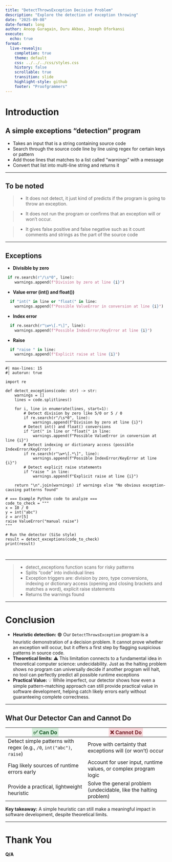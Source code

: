 ```yaml
---
title: "DetectThrowsException Decision Problem"
description: "Explore the detection of exception throwing"
date: "2025-09-08"
date-format: long
author: Anoop Guragain, Duru Akbas, Joseph Oforkansi
execute:
  echo: true
format:
  live-revealjs:
    completion: true
    theme: default
    css: ../../../css/styles.css
    history: false
    scrollable: true
    transition: slide
    highlight-style: github
    footer: "Proofgrammers"
---
```


# Introduction

## A simple exceptions "detection" program

- Takes an input that is a string containing source code
- Search through the source code line by line using regex for certain keys or pattern
- Add those lines that matches to a list called "warnings" with a message
- Convert that list into multi-line string and returns it

---

## To be noted

> - It does not detect, it just kind of predicts if the program is going to throw an exception.

> - It does not run the program or confirms that an exception will or won't occur.

> - It gives false positive and false negative such as it count comments and strings as the part of the source code

---

## Exceptions

- **Divisible by zero**

```python
 if re.search(r"/\s*0", line):
    warnings.append(f"Division by zero at line {i}")
```

- **Value error (int() and float())**

```python
  if "int(" in line or "float(" in line:
    warnings.append(f"Possible ValueError in conversion at line {i}")
```

- **Index error**

```python
  if re.search(r"\w+\[.*\]", line):
    warnings.append(f"Possible IndexError/KeyError at line {i}")
```

- **Raise**

```python
  if "raise " in line:
    warnings.append(f"Explicit raise at line {i}")
```

---

```pyodide
#| max-lines: 15
#| autorun: true

import re

def detect_exceptions(code: str) -> str:
    warnings = []
    lines = code.splitlines()

    for i, line in enumerate(lines, start=1):
        # Detect division by zero like 5/0 or 5 / 0
        if re.search(r"/\s*0", line):
            warnings.append(f"Division by zero at line {i}")
        # Detect int() and float() conversions
        if "int(" in line or "float(" in line:
            warnings.append(f"Possible ValueError in conversion at line {i}")
        # Detect indexing or dictionary access (possible IndexError/KeyError)
        if re.search(r"\w+\[.*\]", line):
            warnings.append(f"Possible IndexError/KeyError at line {i}")
        # Detect explicit raise statements
        if "raise " in line:
            warnings.append(f"Explicit raise at line {i}")

    return "\n".join(warnings) if warnings else "No obvious exception-causing patterns found"

# === Example Python code to analyze ===
code_to_check = """
x = 10 / 0
y = int("abc")
z = arr[5]
raise ValueError("manual raise")
"""

# Run the detector (SiSo style)
result = detect_exceptions(code_to_check)
print(result)



```

---

> - detect_exceptions function scans for risky patterns
> - Splits "code" into individual lines
> - Exception triggers are: division by zero, type conversions, indexing or dictionary access (opening and closing brackets and matches a word), explicit raise statements
> - Returns the warnings found

---

# Conclusion
- **Heuristic detection:** 🟢 Our `DetectThrowsException` program is a heuristic demonstration of a decision problem. It cannot prove whether an exception will occur, but it offers a first step by flagging suspicious patterns in source code.
- **Theoretical limits:** ⚠️ This limitation connects to a fundamental idea in theoretical computer science: undecidability. Just as the halting problem shows no program can universally decide if another program will halt, no tool can perfectly predict all possible runtime exceptions
- **Practical Value:** 💡 While imperfect, our detector shows how even a simple pattern-matching approach can still provide practical value in software development, helping catch likely errors early without guaranteeing complete correctness. 

---

## What Our Detector Can and Cannot Do  

| <span style="background-color: #d4edda; color: #155724; font-weight:bold; padding:4px;">✅ Can Do</span> | <span style="background-color: #f8d7da; color: #721c24; font-weight:bold; padding:4px;">❌ Cannot Do</span> |
|--------------------------------------|---------------------------------------|
| Detect simple patterns with regex (e.g., `/0`, `int("abc")`, `raise`) | Prove with certainty that exceptions will (or won’t) occur |
| Flag likely sources of runtime errors early | Account for user input, runtime values, or complex program logic |
| Provide a practical, lightweight heuristic | Solve the general problem (undecidable, like the halting problem) |

**Key takeaway:** A simple heuristic can still make a meaningful impact in software development, despite theoretical limits.

---

# Thank You  

**Q/A**
